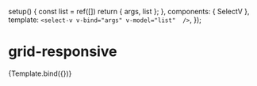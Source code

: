 

<Meta title="ux/grid-responsive" component={SelectV} argTypes={{}} />

  setup() {
    const list = ref([])
    return { args, list };
  },
  components: { SelectV },
  template: `<select-v v-bind="args" v-model="list"  />`,
});


# grid-responsive

<Canvas>
  <Story
    name="default"
    args={{
      valueKey: 'id',
      labelKey: 'label',
    }}
  >
    {Template.bind({})}
  </Story>
</Canvas>

<ArgsTable story="default" />
